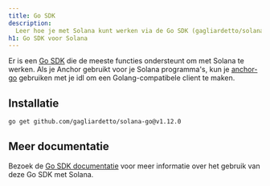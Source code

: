 ```yaml
---
title: Go SDK
description:
  Leer hoe je met Solana kunt werken via de Go SDK (gagliardetto/solana-go).
h1: Go SDK voor Solana
---
```


Er is een [Go SDK](https://github.com/gagliardetto/solana-go) die de meeste
functies ondersteunt om met Solana te werken. Als je Anchor gebruikt voor je
Solana programma's, kun je
[anchor-go](https://github.com/gagliardetto/anchor-go) gebruiken met je idl om
een Golang-compatibele client te maken.

## Installatie

```bash title="Terminal"
go get github.com/gagliardetto/solana-go@v1.12.0
```

## Meer documentatie

Bezoek de
[Go SDK documentatie](https://github.com/gagliardetto/solana-go?tab=readme-ov-file#installation)
voor meer informatie over het gebruik van deze Go SDK met Solana.

